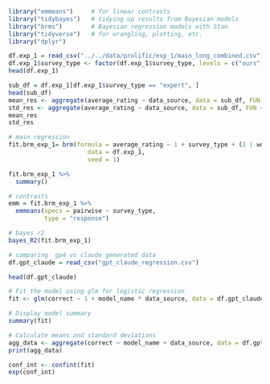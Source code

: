 ```r
library("emmeans")     # for linear contrasts
library("tidybayes")   # tidying up results from Bayesian models
library("brms")        # Bayesian regression models with Stan
library("tidyverse")   # for wrangling, plotting, etc. 
library("dplyr")
```

```r
df.exp_1 = read_csv("../../data/prolific/exp_1/main_long_combined.csv") 
df.exp_1$survey_type <- factor(df.exp_1$survey_type, levels = c("ours", "social_iqa", "expert")) # same order as things appear in fig_2 in paper
head(df.exp_1)
```
```r
sub_df = df.exp_1[df.exp_1$survey_type == "expert", ]
head(sub_df)
mean_res <- aggregate(average_rating ~ data_source, data = sub_df, FUN = mean, na.rm = TRUE)
std_res <- aggregate(average_rating ~ data_source, data = sub_df, FUN = sd, na.rm = TRUE)
mean_res
std_res
```

```r
# main regression
fit.brm_exp_1= brm(formula = average_rating ~ 1 + survey_type + (1 | worker_id) + (1 | item_id),
                      data = df.exp_1,
                      seed = 1)
```
```r
fit.brm_exp_1 %>% 
  summary()
```
```r
# contrasts
emm = fit.brm_exp_1 %>% 
  emmeans(specs = pairwise ~ survey_type,
          type = "response")
```

```r
# bayes r2
bayes_R2(fit.brm_exp_1)
```
```r
# comparing  gp4 vs claude generated data 
df.gpt_claude = read_csv("gpt_claude_regression.csv")

head(df.gpt_claude)

```

```r
# Fit the model using glm for logistic regression
fit <- glm(correct ~ 1 + model_name * data_source, data = df.gpt_claude, family = binomial)

# Display model summary
summary(fit)

# Calculate means and standard deviations
agg_data <- aggregate(correct ~ model_name + data_source, data = df.gpt_claude, FUN = function(x) c(mean = mean(x), sd = sd(x)))
print(agg_data)

conf_int <- confint(fit)
exp(conf_int)
```

